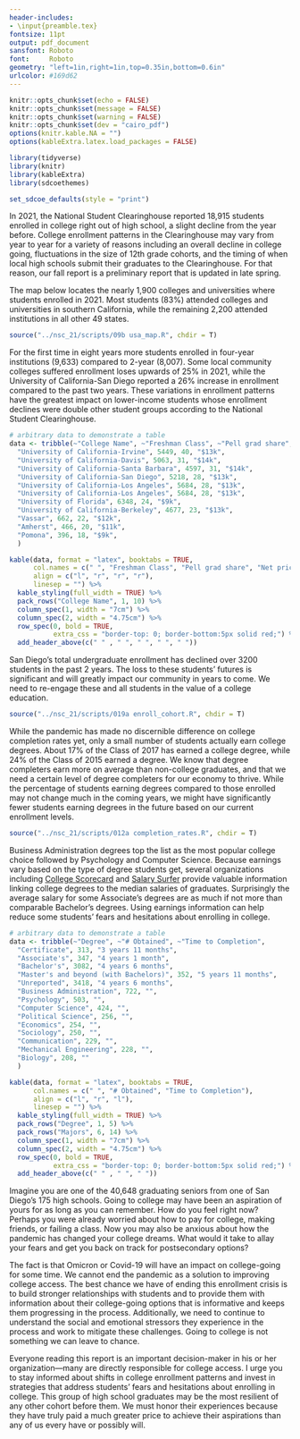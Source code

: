 ```yaml
---
header-includes:
- \input{preamble.tex}
fontsize: 11pt
output: pdf_document
sansfont: Roboto
font:     Roboto
geometry: "left=1in,right=1in,top=0.35in,bottom=0.6in"
urlcolor: #169d62
---
```


\raggedright

```r
knitr::opts_chunk$set(echo = FALSE)
knitr::opts_chunk$set(message = FALSE)
knitr::opts_chunk$set(warning = FALSE)
knitr::opts_chunk$set(dev = "cairo_pdf")
options(knitr.kable.NA = "")
options(kableExtra.latex.load_packages = FALSE)

library(tidyverse)
library(knitr)
library(kableExtra)
library(sdcoethemes)

set_sdcoe_defaults(style = "print")
```

\sdcoelogo{}

\vspace{5mm}
\sdcoetitle{Declines in College Enrollment Continue Unabated in 2021}
\sdcoeauthors{Shannon Coulter, Director of Research and Evaluation}

\vspace{5mm}
\begin{adjustwidth}{50pt}{50pt}
\lettrine[lines=3, lraise=0.2, nindent=0em, slope=0em]{H}igher education enrollment fell to its lowest levels in 2021. In San Diego, more than 5,250 fewer students opted in to college compared to five years ago. Such a decline poses a serious risk for many students, especially those students who rely on a college degree to become upwardly mobile. And yet, simply enrolling in college is no panacea to upward mobility, students must actually attain a college degree, which is no small feat given that fewer than 25 percent actually do. Because of these historic declines in enrollment, we face a monumental problem: We currently have fewer students in the pipeline to attain a college degree--potentially losing 1,000 degree earners from the Class of 2021 alone--and this problem has the potential to further erode a fundamental purpose of K-12 education, our higher education institutions, and our economy at large.

Decisions about attending college were challenging prior to the pandemic. Students often questioned their readiness for the rigor of college work and the financial costs. The pandemic has layered other concerns that make college-going decisions even more unstable for students. 

There is no doubt that many students need a college degree to attain their professional aspirations and to achieve economic mobility. San Diego also needs degree earners--the relationship between economic growth and educational attainment are undeniable. We need to act on these complex problems now and address them with long terms solutions, and in the short term, we must continue to improve our understanding of our college-going data and use this information to mitigate students' fears and hesitations about attaining a college degree.

We created this annual report for the purpose of increasing our understanding and decisions about college access and completion. Instead of relying on self-reported information about how many students go to college,  we use the National Student Clearinghouse's StudentTracker service, a nationwide source of college enrollment and degree data from over 3,600 colleges and universities. The StudentTracker data provides our community with a reasonably accurate representation of the number and percentage of students who enroll, persist, and complete college annually. This report helps guide our efforts to get our students back into college and keep our economic outlook bright.
\end{adjustwidth}

\contactinfo{}

\newpage{}
\newgeometry{left=1in,right=1in,top=1in,bottom=1.5in}

\sdcoeheadingone{College Enrollment}

In 2021, the National Student Clearinghouse reported 18,915 students enrolled in college right out of high school, a slight decline from the year before. College enrollment patterns in the Clearinghouse may vary from year to year for a variety of reasons including an overall decline in college going, fluctuations in the size of 12th grade cohorts, and the timing of when local high schools submit their graduates to the Clearinghouse. For that reason, our fall report is a preliminary report that is updated in late spring.

The map below locates the nearly 1,900 colleges and universities where students enrolled in 2021. Most students (83%) attended colleges and universities in southern California, while the remaining 2,200 attended institutions in all other 49 states. 

\sdcoefigurenumber{1}
\sdcoefiguretitle{While Most College Students Stay Close to Home, Graduates Enroll in Colleges and Universities Across the Country}

```r
source("../nsc_21/scripts/09b usa_map.R", chdir = T)
```
\sdcoesource{National Student Clearinghouse StudentTracker Report.}
\sdcoenote{We used geospatial data to identify the location of each college or university where graduates from the Class of 2021 enrolled. We mapped each student to his or her respective college or university, darker dot patterns represent areas where more students attend college.}

\newpage{}
\newgeometry{left=1in,right=1in,top=1in,bottom=1.5in}

\sdcoeheadingtwo{Top Ten Colleges and Universities Attended}

For the first time in eight years more students enrolled in four-year institutions (9,633) compared to 2-year (8,007). Some local community colleges suffered enrollment loses upwards of 25% in 2021, while the University of California-San Diego reported a 26% increase in enrollment compared to the past two years. These variations in enrollment patterns have the greatest impact on lower-income students whose enrollment declines were double other student groups according to the National Student Clearinghouse.

\vspace{3mm}
\sdcoetablenumber{1}
\sdcoetabletitle{More High School Graduates Opted for a Four-Year College Experience in 2021}
\sdcoetablesubtitle{Community colleges still have a big enrollment footprint in San Diego}

```r
# arbitrary data to demonstrate a table
data <- tribble(~"College Name", ~"Freshman Class", ~"Pell grad share", ~"Net price, middle-income",
  "University of California-Irvine", 5449, 40, "$13k",
  "University of California-Davis", 5063, 31, "$14k",
  "University of California-Santa Barbara", 4597, 31, "$14k",
  "University of California-San Diego", 5218, 28, "$13k",
  "University of California-Los Angeles", 5684, 28, "$13k",
  "University of California-Los Angeles", 5684, 28, "$13k",
  "University of Florida", 6348, 24, "$9k",
  "University of California-Berkeley", 4677, 23, "$13k",
  "Vassar", 662, 22, "$12k",
  "Amherst", 466, 20, "$11k",
  "Pomona", 396, 18, "$9k",
  )

kable(data, format = "latex", booktabs = TRUE,
      col.names = c(" ", "Freshman Class", "Pell grad share", "Net price, middle-income"),
      align = c("l", "r", "r", "r"),
      linesep = "") %>%
  kable_styling(full_width = TRUE) %>%
  pack_rows("College Name", 1, 10) %>%
  column_spec(1, width = "7cm") %>%
  column_spec(2, width = "4.75cm") %>%
  row_spec(0, bold = TRUE,
           extra_css = "border-top: 0; border-bottom:5px solid red;") %>%
  add_header_above(c(" " , " ", " ", " ", " "))
```
\sdcoesource{National Student Clearinghouse StudentTracker Report.}

\newpage{}
\newgeometry{left=1in,right=1in,top=1in,bottom=1.5in}

\sdcoeheadingtwo{College Enrollment by Cohort}

San Diego's total undergraduate enrollment has declined over 3200 students in the past 2 years. The loss to these students' futures is significant and will greatly impact our community in years to come. We need to re-engage these and all students in the value of a college education.

\sdcoefigurenumber{2}
\sdcoefiguretitle{Early Enrollment Figures Show Another Steep Decline in College-Going}
\vspace{3mm}

```r
source("../nsc_21/scripts/019a enroll_cohort.R", chdir = T)
```
\sdcoesource{National Student Clearinghouse StudentTracker Report.}
\sdcoenote{We calculated enrollment numbers for each graduating cohort using data provided by the National Student Clearinghouse. The Clearinghouse data file supplies informatin on whether a student enrolled in college or not with a 93 percent matching rate.}


\newpage{}
\newgeometry{left=1in,right=1in,top=1in,bottom=1.5in}

\sdcoeheadingone{Completion}

While the pandemic has made no discernible difference on college completion rates yet, only a  small number of students actually earn college degrees. About 17% of the Class of 2017 has earned a college degree, while 24% of the Class of 2015 earned a degree. We know that degree completers earn more on average than non-college graduates, and that we need a certain level of degree completers for our economy to thrive. While the percentage of students earning degrees compared to those enrolled may not change much in the coming years, we might have significantly fewer students earning degrees in the future based on our current enrollment levels.

\sdcoefigurenumber{4}
\sdcoefiguretitle{Only 1 in 4 San Diego Students Earn a College Degree}
\sdcoefiguresubtitle{The percentange of students completing degrees in four and six years remains low}
```r
source("../nsc_21/scripts/012a completion_rates.R", chdir = T)
```
\sdcoesource{National Student Clearinghouse StudentTracker Report.}
\sdcoenote{Colleges report graduation rates many different ways. We calculated graduation rates by cohort or year of high school graduation. The 2015 cohort represents the 6-year graduation cohort and the data point reflects the percentage of students from that cohort who earned a degree.}

\newpage{}
\newgeometry{left=1in,right=1in,top=1in,bottom=1.5in}

\sdcoeheadingtwo{Degrees Earned}

Business Administration degrees top the list as the most popular college choice followed by Psychology and Computer Science. Because earnings vary based on the type of degree students get, several organizations including [College Scorecard](https://collegescorecard.ed.gov/) and [Salary Surfer](https://salarysurfer.cccco.edu/SalarySurfer.aspx) provide valuable information linking college degrees to the median salaries of graduates. Surprisingly the average salary for some Associate's degrees are as much if not more than comparable Bachelor's degrees. Using earnings information can help reduce some students' fears and hesitations about enrolling in college.

\sdcoetablenumber{2}
\sdcoetabletitle{2014 Graduates Earned Over 7500 Degrees}
\sdcoetablesubtitle{Many students earn two-year degrees in same time some students earn four-year degrees}

```r
# arbitrary data to demonstrate a table
data <- tribble(~"Degree", ~"# Obtained", ~"Time to Completion",
  "Certificate", 313, "3 years 11 months",
  "Associate's", 347, "4 years 1 month",
  "Bachelor's", 3082, "4 years 6 months",
  "Master's and beyond (with Bachelors)", 352, "5 years 11 months",
  "Unreported", 3418, "4 years 6 months",
  "Business Administration", 722, "",
  "Psychology", 503, "",
  "Computer Science", 424, "",
  "Political Science", 256, "",
  "Economics", 254, "",
  "Sociology", 250, "",
  "Communication", 229, "",
  "Mechanical Engineering", 228, "",
  "Biology", 208, ""
  )

kable(data, format = "latex", booktabs = TRUE,
      col.names = c(" ", "# Obtained", "Time to Completion"),
      align = c("l", "r", "l"),
      linesep = "") %>%
  kable_styling(full_width = TRUE) %>%
  pack_rows("Degree", 1, 5) %>%
  pack_rows("Majors", 6, 14) %>%
  column_spec(1, width = "7cm") %>%
  column_spec(2, width = "4.75cm") %>%
  row_spec(0, bold = TRUE,
           extra_css = "border-top: 0; border-bottom:5px solid red;") %>%
  add_header_above(c(" " , " ", " "))
```
\sdcoesource{National Student Clearinghouse StudentTracker Report.}
\sdcoenote{We calculated degree information and time to degree from the National Student Clearinghouse StudentTracker report using the Class of 2014. Many colleges and universities choose not to report degree titles or degree majors opting instead to report a graduation date only. For those students, we have identified their degree as "unreported."}

\newpage{}
\newgeometry{left=1in,right=1in,top=1in,bottom=1.5in}

\sdcoeheadingone{Final Thoughts}

Imagine you are one of the 40,648 graduating seniors from one of San Diego's 175 high schools. Going to college may have been an aspiration of yours for as long as you can remember. How do you feel right now? Perhaps you were already worried about how to pay for college, making friends, or failing a class. Now you may also be anxious about how the pandemic has changed your college dreams. What would it take to allay your fears and get you back on track for postsecondary options?

The fact is that Omicron or Covid-19 will have an impact on college-going for some time. We cannot end the pandemic as a solution to improving college access. The best chance we have of ending this enrollment crisis is to build stronger relationships with students and to provide them with information about their college-going options that is informative and keeps them progressing in the process. Additionally, we need to continue to understand the social and emotional stressors they experience in the process and  work to mitigate these challenges. Going to college is not something we can leave to chance. 

Everyone reading this report is an important decision-maker in his or her organization—many are directly responsible for college access. I urge you to stay informed about shifts in college enrollment patterns and invest in strategies that address students' fears and hesitations about enrolling in college. This group of high school graduates may be the most resilient of any other cohort before them. We must honor their experiences because they have truly paid a much greater price to achieve their aspirations than any of us every have or possibly will.


\sdcoeboilerplate{SDCOE's Assessment, Accountability, and Evaluation Department}{January}{2022}

